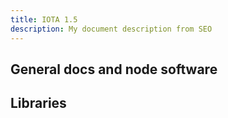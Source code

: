 ```yaml
---
title: IOTA 1.5
description: My document description from SEO
---
```



## General docs and node software

<div className='row'>
  <Card
    title='Chrysalis'
    link='/chrysalis-docs/welcome'
    description='Mainnet documentation'
    icon='&#xe901;'
  />
  <Card
    title='Hornet'
    link='/hornet/welcome'
    description='IOTA node written in Go'
    icon='&#xe904;'
  />
  <Card
    title='Bee'
    link='/bee/getting_started/getting_started'
    description='IOTA node written in Rust'
    icon='&#xe900;'
  />
</div>

## Libraries

<div className='row'>
  <Card
    title='Core'
    link='/iota.rs/welcome'
    description='IOTA core functionality'
    icon='&#xe907;'
  />
  <Card
    title='Wallet'
    link='/wallet.rs/welcome'
    description='Build IOTA wallets'
    icon='&#xe90a;'
  />
  <Card
    title='Stronghold'
    link='/stronghold.rs/welcome'
    description='Handle secrets securely'
    icon='&#xe909;'
  />
  <Card
    title='Identity'
    link='/identity.rs/introduction'
    description='Identity framework'
    icon='&#xe905;'
  />
  <Card
    title='Streams'
    link='/streams/welcome'
    description='Share data securely'
    icon='&#xe908;'
  />
</div>

